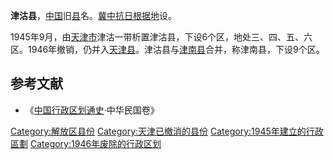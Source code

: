 '''津沽县'''，[[中国|中国]]旧[[县|县]]名。[[冀中抗日根据地|冀中抗日根据地]]设。

1945年9月，由[[天津市|天津市]]津沽一带析置津沽县，下设6个区，地处三、四、五、六区。1946年撤销，仍并入[[天津县|天津县]]。津沽县与[[津南县|津南县]]合并，称津南县，下设9个区。

==参考文献==
*《[[中国行政区划通史|中国行政区划通史]]·中华民国卷》
{{中华民国大陆时期行政区划小作品}}
{{DEFAULTSORT:J}}
[[Category:解放区县份|Category:解放区县份]]
[[Category:天津已撤消的县份|Category:天津已撤消的县份]]
[[Category:1945年建立的行政區劃|Category:1945年建立的行政區劃]]
[[Category:1946年废除的行政区划|Category:1946年废除的行政区划]]